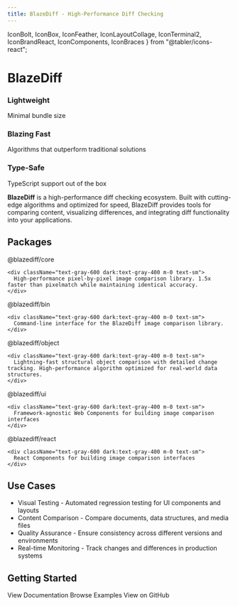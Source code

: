 ```yaml
---
title: BlazeDiff - High-Performance Diff Checking
---
```


  IconBolt,
  IconBox,
  IconFeather,
  IconLayoutCollage,
  IconTerminal2,
  IconBrandReact,
  IconComponents,
  IconBraces
} from "@tabler/icons-react";

<h1 className="text-5xl font-bold mt-8 mb-16 text-center">BlazeDiff</h1>

<div className="grid grid-cols-3 gap-8 mt-8 mb-12">
  <div className="flex flex-col items-center text-center">
    <IconFeather size={42} className='mb-3' />
    <h3 className="font-bold mb-2">Lightweight</h3>
    <div className="text-sm text-gray-600 dark:text-gray-400">
      Minimal bundle size
    </div>
  </div>

<div className="flex flex-col items-center text-center">
  <IconBolt size={42} className="mb-3" />
  <h3 className="font-bold mb-2">Blazing Fast</h3>
  <div className="text-sm text-gray-600 dark:text-gray-400">
    Algorithms that outperform traditional solutions
  </div>
</div>

  <div className="flex flex-col items-center text-center">
    <IconBox size={42} className='mb-3' />
    <h3 className="font-bold mb-2">Type-Safe</h3>
    <div className="text-sm text-gray-600 dark:text-gray-400">
      TypeScript support out of the box
    </div>
  </div>
</div>

**BlazeDiff** is a high-performance diff checking ecosystem. Built with cutting-edge algorithms and optimized for speed, BlazeDiff provides tools for comparing content, visualizing differences, and integrating diff functionality into your applications.

## Packages

<div className="flex flex-col gap-4 mt-4">

  <div>
    <Link href="/docs/core" className="flex items-center font-semibold gap-2 text-blue-500 dark:text-blue-400">
      <IconLayoutCollage size={20} className='flex-shrink-0' />
      <span>@blazediff/core</span>
    </Link>

    <div className="text-gray-600 dark:text-gray-400 m-0 text-sm">
      High-performance pixel-by-pixel image comparison library. 1.5x faster than pixelmatch while maintaining identical accuracy.
    </div>
  </div>

  <div>
    <Link href="/docs/binary" className="flex items-center font-semibold gap-2 text-blue-500 dark:text-blue-400">
      <IconTerminal2 size={20} className='flex-shrink-0' />
      <span>@blazediff/bin</span>
    </Link>

    <div className="text-gray-600 dark:text-gray-400 m-0 text-sm">
      Command-line interface for the BlazeDiff image comparison library.
    </div>
  </div>

  <div>
    <Link href="/docs/object" className="flex items-center font-semibold gap-2 text-blue-500 dark:text-blue-400">
      <IconBraces size={20} className='flex-shrink-0' />
      <span>@blazediff/object</span>
    </Link>

    <div className="text-gray-600 dark:text-gray-400 m-0 text-sm">
      Lightning-fast structural object comparison with detailed change tracking. High-performance algorithm optimized for real-world data structures.
    </div>
  </div>

  <div>
    <Link href="/docs/ui" className="flex items-center font-semibold gap-2 text-blue-500 dark:text-blue-400">
      <IconComponents size={20} className='flex-shrink-0' />
      <span>@blazediff/ui</span>
    </Link>

    <div className="text-gray-600 dark:text-gray-400 m-0 text-sm">
      Framework-agnostic Web Components for building image comparison interfaces
    </div>
  </div>

  <div>
    <Link href="/docs/react" className="flex items-center font-semibold gap-2 text-blue-500 dark:text-blue-400">
      <IconBrandReact size={20} className='flex-shrink-0' />
      <span>@blazediff/react</span>
    </Link>

    <div className="text-gray-600 dark:text-gray-400 m-0 text-sm">
      React Components for building image comparison interfaces
    </div>
  </div>
</div>

## Use Cases

- Visual Testing - Automated regression testing for UI components and layouts
- Content Comparison - Compare documents, data structures, and media files
- Quality Assurance - Ensure consistency across different versions and environments
- Real-time Monitoring - Track changes and differences in production systems

## Getting Started

<div className="flex flex-col md:flex-row gap-4 mt-4">

  <Link href="/docs/core" className="text-blue-500 dark:text-blue-400">View Documentation</Link>
  <Link href="/examples/image-comparison" className="text-blue-500 dark:text-blue-400">Browse Examples</Link>
  <Link href="https://github.com/teimurjan/blazediff" className="text-blue-500 dark:text-blue-400">View on GitHub</Link>

</div>
